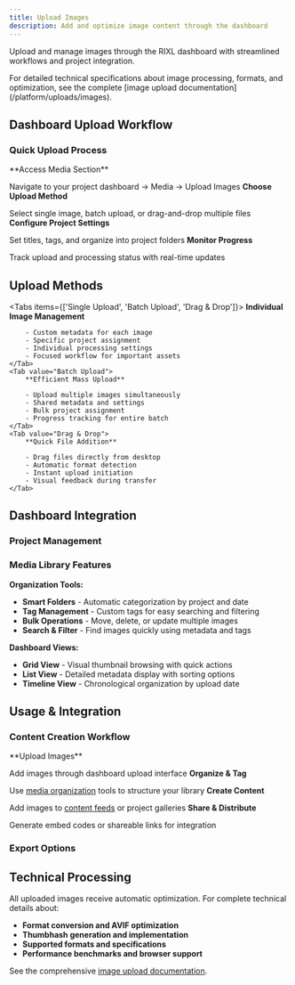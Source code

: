 ```yaml
---
title: Upload Images
description: Add and optimize image content through the dashboard
---
```



Upload and manage images through the RIXL dashboard with streamlined workflows and project integration.

<Callout type="info">
    For detailed technical specifications about image processing, formats, and optimization, see the complete [image upload documentation](/platform/uploads/images).
</Callout>

## Dashboard Upload Workflow

### Quick Upload Process

<Steps>
<Step>
**Access Media Section**

Navigate to your project dashboard → Media → Upload Images
</Step>
<Step>
**Choose Upload Method**

Select single image, batch upload, or drag-and-drop multiple files
</Step>
<Step>
**Configure Project Settings**

Set titles, tags, and organize into project folders
</Step>
<Step>
**Monitor Progress**

Track upload and processing status with real-time updates
</Step>
</Steps>

## Upload Methods

<Tabs items={['Single Upload', 'Batch Upload', 'Drag & Drop']}>
    <Tab value="Single Upload">
        **Individual Image Management**
        
        - Custom metadata for each image
        - Specific project assignment
        - Individual processing settings
        - Focused workflow for important assets
    </Tab>
    <Tab value="Batch Upload">
        **Efficient Mass Upload**
        
        - Upload multiple images simultaneously  
        - Shared metadata and settings
        - Bulk project assignment
        - Progress tracking for entire batch
    </Tab>
    <Tab value="Drag & Drop">
        **Quick File Addition**
        
        - Drag files directly from desktop
        - Automatic format detection
        - Instant upload initiation
        - Visual feedback during transfer
    </Tab>
</Tabs>

## Dashboard Integration

### Project Management

<div className="grid gap-6 sm:grid-cols-2 lg:grid-cols-3 mt-6">
  <InfoCard 
    title="Project Assignment" 
    description="Automatically organize images by project"
    icon="FolderPlus"
  />
  <InfoCard 
    title="Team Collaboration" 
    description="Share images with team members"
    icon="Users"
  />
  <InfoCard 
    title="Workflow Status" 
    description="Track approval and review stages"
    icon="CheckCircle"
  />
</div>

### Media Library Features

**Organization Tools:**
- **Smart Folders** - Automatic categorization by project and date
- **Tag Management** - Custom tags for easy searching and filtering  
- **Bulk Operations** - Move, delete, or update multiple images
- **Search & Filter** - Find images quickly using metadata and tags

**Dashboard Views:**
- **Grid View** - Visual thumbnail browsing with quick actions
- **List View** - Detailed metadata display with sorting options
- **Timeline View** - Chronological organization by upload date

## Usage & Integration

### Content Creation Workflow

<Steps>
<Step>
**Upload Images**

Add images through dashboard upload interface
</Step>
<Step>
**Organize & Tag**

Use [media organization](/platform/dashboard/media/organize-media) tools to structure your library
</Step>
<Step>
**Create Content**

Add images to [content feeds](/platform/dashboard/feeds/overview) or project galleries
</Step>
<Step>
**Share & Distribute**

Generate embed codes or shareable links for integration
</Step>
</Steps>

### Export Options

<div className="grid gap-6 sm:grid-cols-2 lg:grid-cols-4 mt-6">
  <InfoCard 
    title="Direct URLs" 
    description="Optimized image links for web integration"
    icon="Link"
  />
  <InfoCard 
    title="Embed Codes" 
    description="Ready-to-use HTML/Markdown snippets"
    icon="Code"
  />
  <InfoCard 
    title="API Access" 
    description="Programmatic management through API"
    icon="Database"
  />
  <InfoCard 
    title="Download Options" 
    description="Original and optimized file downloads"
    icon="Download"
  />
</div>

## Technical Processing

All uploaded images receive automatic optimization. For complete technical details about:

- **Format conversion and AVIF optimization**
- **Thumbhash generation and implementation** 
- **Supported formats and specifications**
- **Performance benchmarks and browser support**

See the comprehensive [image upload documentation](/platform/uploads/images).